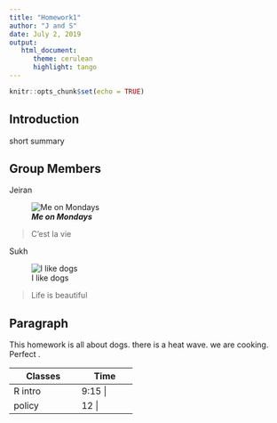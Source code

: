 ```yaml
---
title: "Homework1"
author: "J and S"
date: July 2, 2019
output:
   html_document:
      theme: cerulean
      highlight: tango
---
```


```r
knitr::opts_chunk$set(echo = TRUE)
```

## Introduction
short summary

## Group Members

Jeiran 


![***Me on Mondays***](https://www.petmd.com/sites/default/files/Acute-Dog-Diarrhea-47066074.jpg)



> C'est la vie




Sukh

![I like dogs](https://thenypost.files.wordpress.com/2018/10/102318-dogs-color-determine-disesases-life.jpg?quality=90&strip=all&w=1236&h=820&crop=1)

> Life is beautiful

## **Paragraph **

This homework is all about dogs. there is a heat wave. we are cooking. Perfect . 

+---------------+---------------+
| Classes       | Time          |    
+===============+===============+
| R intro       | 9:15         | 
|               |               | 
+---------------+---------------+
| policy        | 12           | 
|               |               | 
+---------------+---------------+


